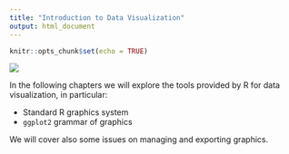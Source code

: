 ```yaml
---
title: "Introduction to Data Visualization"
output: html_document
---
```


```r
knitr::opts_chunk$set(echo = TRUE)
```

![](./images/flow-dtvisual.png)


In the following chapters we will explore the tools provided by R for data visualization, in particular:

* Standard R graphics system
* `ggplot2` grammar of graphics

We will cover also some issues on managing and exporting graphics.

